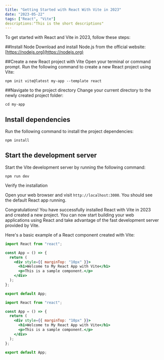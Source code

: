 ```yaml
---
title: "Getting Started with React With Vite in 2023"
date: "2023-05-22"
tags: ["React", "Vite"]
descriptions:"This is the short descriptions"
---
```


To get started with React and Vite in 2023, follow these steps:

##Install Node
Download and install Node.js from the official website: [https://nodejs.org](https://nodejs.org)

##Create a new React project with Vite
Open your terminal or command prompt.
Run the following command to create a new React project using Vite:

```
npm init vite@latest my-app --template react
```

##Navigate to the project directory
Change your current directory to the newly created project folder:

```
cd my-app

```

## Install dependencies

Run the following command to install the project dependencies:

```
npm install

```

## Start the development server

Start the Vite development server by running the following command:

```
npm run dev
```

Verify the installation

Open your web browser and visit `http://localhost:3000`. You should see the default React app running.

Congratulations! You have successfully installed React with Vite in 2023 and created a new project. You can now start building your web applications using React and take advantage of the fast development server provided by Vite.

Here's a basic example of a React component created with Vite:

```jsx
import React from "react";

const App = () => {
  return (
    <div style={{ marginTop: "10px" }}>
      <h1>Welcome to My React App with Vite</h1>
      <p>This is a sample component.</p>
    </div>
  );
};

export default App;
```

```jsx
import React from "react";

const App = () => {
  return (
    <div style={{ marginTop: "10px" }}>
      <h1>Welcome to My React App with Vite</h1>
      <p>This is a sample component.</p>
    </div>
  );
};

export default App;
```
